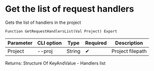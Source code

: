 ﻿---
sidebar_position: 3
---


# Get the list of request handlers
 Gets the list of handlers in the project



`Function GetRequestHandlersList(Val Project) Export`

  | Parameter | CLI option | Type | Required | Description |
  |-|-|-|-|-|
  | Project | --proj | String | &#x2714; | Project filepath |

  
  Returns:  Structure Of KeyAndValue - Handlers list

<br/>




```bsl title="1C:Enterprise/OneScript code example"

```
 




